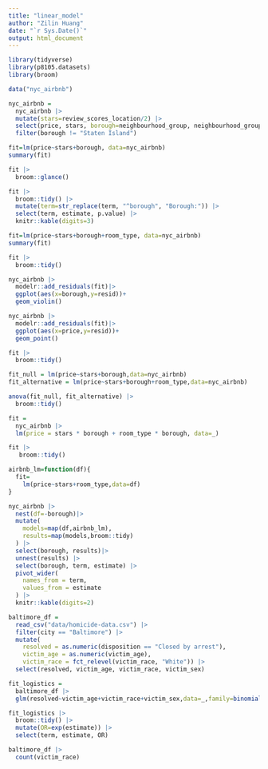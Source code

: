 ```yaml
---
title: "linear_model"
author: "Zilin Huang"
date: "`r Sys.Date()`"
output: html_document
---
```


```r
library(tidyverse)
library(p8105.datasets)
library(broom)
```

```r
data("nyc_airbnb")

nyc_airbnb =
  nyc_airbnb |>
  mutate(stars=review_scores_location/2) |>
  select(price, stars, borough=neighbourhood_group, neighbourhood_group, room_type) |>
  filter(borough != "Staten Island")
```

```r
fit=lm(price~stars+borough, data=nyc_airbnb)
summary(fit)

```

```r
fit |>
  broom::glance()

fit |>
  broom::tidy() |>
  mutate(term=str_replace(term, "^borough", "Borough:")) |>
  select(term, estimate, p.value) |>
  knitr::kable(digits=3)
```

```r
fit=lm(price~stars+borough+room_type, data=nyc_airbnb)
summary(fit)

fit |>
  broom::tidy()
```

```r
nyc_airbnb |>
  modelr::add_residuals(fit)|>
  ggplot(aes(x=borough,y=resid))+
  geom_violin()

nyc_airbnb |>
  modelr::add_residuals(fit)|>
  ggplot(aes(x=price,y=resid))+
  geom_point()
```

```r
fit |>
  broom::tidy()

fit_null = lm(price~stars+borough,data=nyc_airbnb)
fit_alternative = lm(price~stars+borough+room_type,data=nyc_airbnb)

anova(fit_null, fit_alternative) |>
  broom::tidy()
```

```r
fit = 
  nyc_airbnb |>
  lm(price = stars * borough + room_type * borough, data=_)

fit |>
   broom::tidy()
```

```r
airbnb_lm=function(df){
  fit=
    lm(price~stars+room_type,data=df)
}

nyc_airbnb |>
  nest(df=-borough)|>
  mutate(
    models=map(df,airbnb_lm),
    results=map(models,broom::tidy)
  ) |>
  select(borough, results)|>
  unnest(results) |>
  select(borough, term, estimate) |>
  pivot_wider(
    names_from = term,
    values_from = estimate
  ) |>
  knitr::kable(digits=2)
```

```r
baltimore_df = 
  read_csv("data/homicide-data.csv") |> 
  filter(city == "Baltimore") |> 
  mutate(
    resolved = as.numeric(disposition == "Closed by arrest"),
    victim_age = as.numeric(victim_age),
    victim_race = fct_relevel(victim_race, "White")) |> 
  select(resolved, victim_age, victim_race, victim_sex)
```

```r
fit_logistics = 
  baltimore_df |>
  glm(resolved~victim_age+victim_race+victim_sex,data=_,family=binomial())

fit_logistics |>
  broom::tidy() |>
  mutate(OR=exp(estimate)) |>
  select(term, estimate, OR)
```

```r
baltimore_df |>
  count(victim_race)
```